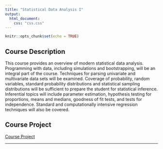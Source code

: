 ```yaml
---
title: "Statistical Data Analysis I"
output:
  html_document:
    css: "css.css"
---
```


```r
knitr::opts_chunk$set(echo = TRUE)
```

## Course Description

This course provides an overview of modern statistical data analysis. Programming with data, including simulations and bootstrapping, will be an integral part of the course. Techniques for parsing univariate and multivariate data sets will be examined. Coverage of probability, random variables, standard probability distributions and statistical sampling distributions will be sufficient to prepare the student for statistical inference. Inferential topics will include parameter estimation, hypothesis testing for proportions, means and medians, goodness of fit tests, and tests for independence. Standard and computationally intensive regression techniques will also be covered.

## Course Project

[Course Project](https://docs.google.com/document/d/1F-snLbu6ZwiQNzTmOgJXK2lq2vHNXorbxvd21D_TNlw/edit?usp=sharing)

__________
